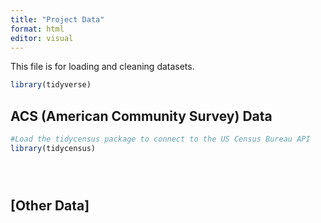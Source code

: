 ```yaml
---
title: "Project Data"
format: html
editor: visual
---
```


This file is for loading and cleaning datasets.

```r
library(tidyverse)

```


## ACS (American Community Survey) Data
```r
#Load the tidycensus package to connect to the US Census Bureau API
library(tidycensus)





```


## \[Other Data\]
